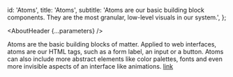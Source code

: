 

  id: 'Atoms',
  title: 'Atoms',
  subtitle: 'Atoms are our basic building block components. They are the most granular, low-level visuals in our system.',
};

<Meta title="Atoms/About" />

<AboutHeader {...parameters} />

Atoms are the basic building blocks of matter. Applied to web interfaces, atoms are our HTML tags, such as a form label, an input or a button. Atoms can also include more abstract elements like color palettes, fonts and even more invisible aspects of an interface like animations. [link](https://bradfrost.com/blog/post/atomic-web-design/#atoms)

<TableOfContents />
